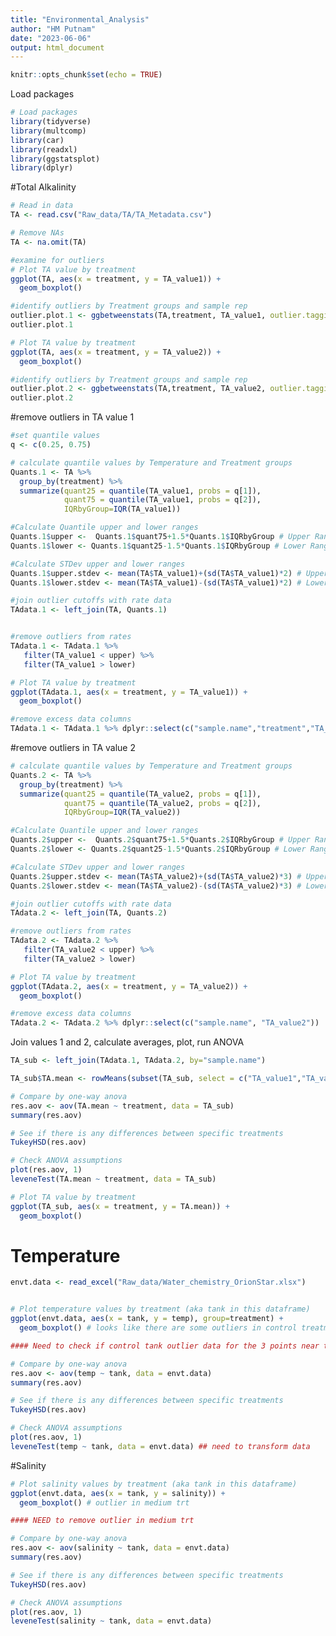 ```yaml
---
title: "Environmental_Analysis"
author: "HM Putnam"
date: "2023-06-06"
output: html_document
---
```


```r
knitr::opts_chunk$set(echo = TRUE)
```

Load packages
```r
# Load packages
library(tidyverse)
library(multcomp)
library(car)
library(readxl)
library(ggstatsplot)
library(dplyr)
```

#Total Alkalinity
```r
# Read in data 
TA <- read.csv("Raw_data/TA/TA_Metadata.csv")

# Remove NAs 
TA <- na.omit(TA)

#examine for outliers
# Plot TA value by treatment 
ggplot(TA, aes(x = treatment, y = TA_value1)) +
  geom_boxplot()

#identify outliers by Treatment groups and sample rep
outlier.plot.1 <- ggbetweenstats(TA,treatment, TA_value1, outlier.tagging = TRUE)
outlier.plot.1

# Plot TA value by treatment 
ggplot(TA, aes(x = treatment, y = TA_value2)) +
  geom_boxplot()

#identify outliers by Treatment groups and sample rep
outlier.plot.2 <- ggbetweenstats(TA,treatment, TA_value2, outlier.tagging = TRUE)
outlier.plot.2


```

#remove outliers in TA value 1
```r

#set quantile values
q <- c(0.25, 0.75)

# calculate quantile values by Temperature and Treatment groups
Quants.1 <- TA %>%
  group_by(treatment) %>%
  summarize(quant25 = quantile(TA_value1, probs = q[1]),
            quant75 = quantile(TA_value1, probs = q[2]),
            IQRbyGroup=IQR(TA_value1))

#Calculate Quantile upper and lower ranges 
Quants.1$upper <-  Quants.1$quant75+1.5*Quants.1$IQRbyGroup # Upper Range  
Quants.1$lower <- Quants.1$quant25-1.5*Quants.1$IQRbyGroup # Lower Range

#Calculate STDev upper and lower ranges 
Quants.1$upper.stdev <- mean(TA$TA_value1)+(sd(TA$TA_value1)*2) # Upper Range  
Quants.1$lower.stdev <- mean(TA$TA_value1)-(sd(TA$TA_value1)*2) # Lower Range

#join outlier cutoffs with rate data
TAdata.1 <- left_join(TA, Quants.1)


#remove outliers from rates
TAdata.1 <- TAdata.1 %>%
   filter(TA_value1 < upper) %>%
   filter(TA_value1 > lower)

# Plot TA value by treatment 
ggplot(TAdata.1, aes(x = treatment, y = TA_value1)) +
  geom_boxplot()

#remove excess data columns
TAdata.1 <- TAdata.1 %>% dplyr::select(c("sample.name","treatment","TA_DateAnalyzed", "TA_value1"))

```

#remove outliers in TA value 2
```r


# calculate quantile values by Temperature and Treatment groups
Quants.2 <- TA %>%
  group_by(treatment) %>%
  summarize(quant25 = quantile(TA_value2, probs = q[1]),
            quant75 = quantile(TA_value2, probs = q[2]),
            IQRbyGroup=IQR(TA_value2))

#Calculate Quantile upper and lower ranges 
Quants.2$upper <-  Quants.2$quant75+1.5*Quants.2$IQRbyGroup # Upper Range  
Quants.2$lower <- Quants.2$quant25-1.5*Quants.2$IQRbyGroup # Lower Range

#Calculate STDev upper and lower ranges 
Quants.2$upper.stdev <- mean(TA$TA_value2)+(sd(TA$TA_value2)*3) # Upper Range  
Quants.2$lower.stdev <- mean(TA$TA_value2)-(sd(TA$TA_value2)*3) # Lower Range

#join outlier cutoffs with rate data
TAdata.2 <- left_join(TA, Quants.2)

#remove outliers from rates
TAdata.2 <- TAdata.2 %>%
   filter(TA_value2 < upper) %>%
   filter(TA_value2 > lower)

# Plot TA value by treatment 
ggplot(TAdata.2, aes(x = treatment, y = TA_value2)) +
  geom_boxplot()

#remove excess data columns
TAdata.2 <- TAdata.2 %>% dplyr::select(c("sample.name", "TA_value2"))

```

Join values 1 and 2, calculate averages, plot, run ANOVA
```r
TA_sub <- left_join(TAdata.1, TAdata.2, by="sample.name")

TA_sub$TA.mean <- rowMeans(subset(TA_sub, select = c("TA_value1","TA_value2")), na.rm = TRUE)

# Compare by one-way anova 
res.aov <- aov(TA.mean ~ treatment, data = TA_sub)
summary(res.aov)

# See if there is any differences between specific treatments 
TukeyHSD(res.aov)

# Check ANOVA assumptions 
plot(res.aov, 1) 
leveneTest(TA.mean ~ treatment, data = TA_sub)

# Plot TA value by treatment 
ggplot(TA_sub, aes(x = treatment, y = TA.mean)) +
  geom_boxplot()

```

# Temperature 
```r

envt.data <- read_excel("Raw_data/Water_chemistry_OrionStar.xlsx")


# Plot temperature values by treatment (aka tank in this dataframe)
ggplot(envt.data, aes(x = tank, y = temp), group=treatment) +
  geom_boxplot() # looks like there are some outliers in control treatment 

#### Need to check if control tank outlier data for the 3 points near the upper end of the whisker are real or artifact and then may need to remove outliers in control trt

# Compare by one-way anova 
res.aov <- aov(temp ~ tank, data = envt.data)
summary(res.aov)

# See if there is any differences between specific treatments 
TukeyHSD(res.aov)

# Check ANOVA assumptions 
plot(res.aov, 1) 
leveneTest(temp ~ tank, data = envt.data) ## need to transform data 

```

#Salinity
```r
# Plot salinity values by treatment (aka tank in this dataframe)
ggplot(envt.data, aes(x = tank, y = salinity)) +
  geom_boxplot() # outlier in medium trt

#### NEED to remove outlier in medium trt

# Compare by one-way anova 
res.aov <- aov(salinity ~ tank, data = envt.data)
summary(res.aov)

# See if there is any differences between specific treatments 
TukeyHSD(res.aov)

# Check ANOVA assumptions 
plot(res.aov, 1) 
leveneTest(salinity ~ tank, data = envt.data)
```
